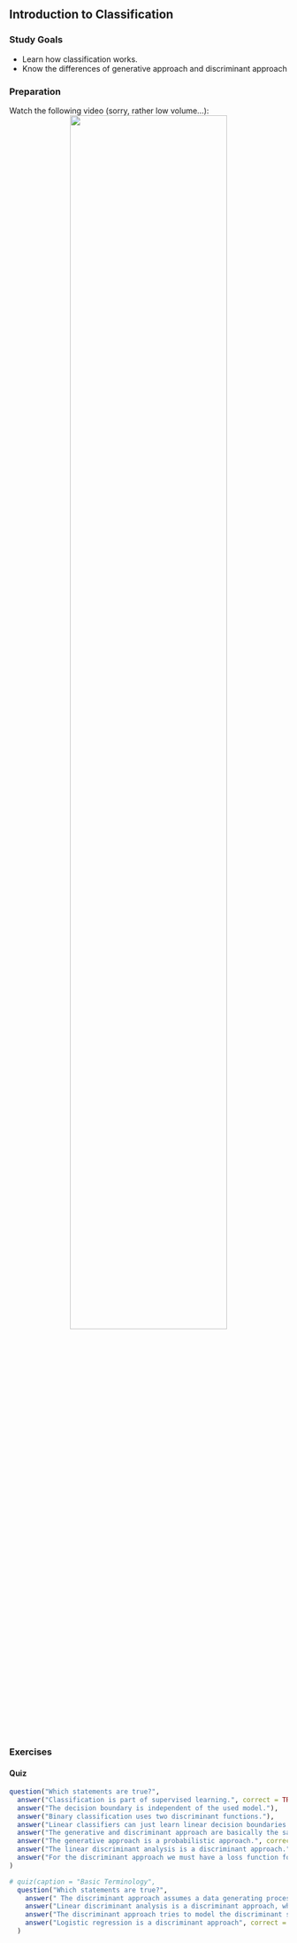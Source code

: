 ## Introduction to Classification

### Study Goals

- Learn how classification works.
- Know the differences of generative approach and discriminant approach

### Preparation

Watch the following video (sorry, rather low volume...):
<center>
![](https://www.youtube.com/watch?v=T2Zc_n_E9o4&t=0s&index=2&list=PLMyWaJl2LoXxjj3A-nctKtkG5xJqrdFMU){width="75%"}
</center>

### Exercises

#### Quiz

```r
question("Which statements are true?",
  answer("Classification is part of supervised learning.", correct = TRUE),
  answer("The decision boundary is independent of the used model."),
  answer("Binary classification uses two discriminant functions."),
  answer("Linear classifiers can just learn linear decision boundaries."),
  answer("The generative and discriminant approach are basically the same."),
  answer("The generative approach is a probabilistic approach.", correct = TRUE),
  answer("The linear discriminant analysis is a discriminant approach."),
  answer("For the discriminant approach we must have a loss function for minimization.", correct = TRUE)
)
```

```r
# quiz(caption = "Basic Terminology",
  question("Which statements are true?",
    answer(" The discriminant approach assumes a data generating process, in which the x have different distributions, depending on the class. The generative approach attempts to minimize a loss function."),
    answer("Linear discriminant analysis is a discriminant approach, while Quadratic discriminant analysis is not."),
    answer("The discriminant approach tries to model the discriminant score function directly.", correct = TRUE),
    answer("Logistic regression is a discriminant approach", correct = TRUE)
  )
```

